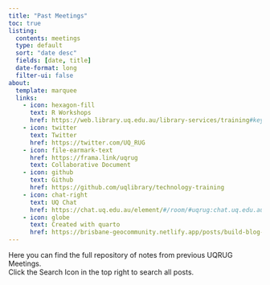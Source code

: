 ```yaml
---
title: "Past Meetings" 
toc: true
listing:
  contents: meetings
  type: default
  sort: "date desc"
  fields: [date, title]  
  date-format: long
  filter-ui: false
about:
  template: marquee 
  links:
    - icon: hexagon-fill
      text: R Workshops
      href: https://web.library.uq.edu.au/library-services/training#keyword=Rstudio
    - icon: twitter
      text: Twitter
      href: https://twitter.com/UQ_RUG
    - icon: file-earmark-text
      href: https://frama.link/uqrug
      text: Collaborative Document
    - icon: github
      text: Github
      href: https://github.com/uqlibrary/technology-training
    - icon: chat-right
      text: UQ Chat
      href: https://chat.uq.edu.au/element/#/room/#uqrug:chat.uq.edu.au
    - icon: globe
      text: Created with quarto
      href: https://brisbane-geocommunity.netlify.app/posts/build-blog-w-quarto/
---
```


```{=html}
<style>
div.quarto-post .metadata{
flex-basis: 15%;
}

</style>
```
Here you can find the full repository of notes from previous UQRUG Meetings.</br>
Click the Search Icon in the top right to search all posts.</br>

